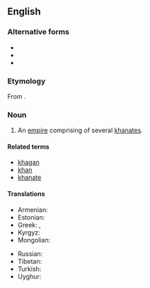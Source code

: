 ==English==

===Alternative forms===
* {{l|en|kaganate}}
* {{l|en|kaganat}}
* {{l|en|khakanate}}

===Etymology===
From {{suffix|khagan|ate|lang=en}}.

===Noun===
{{en-noun}}

# An [[empire]] comprising of several [[khanate|khanates]].

====Related terms====
* [[khagan]]
* [[khan]]
* [[khanate]]

====Translations====
{{trans-top|an empire comprising of several khanates.}}
* Armenian: {{t|hy|խաքանություն}}
* Estonian: {{t|et|kaganaat}}
* Greek: {{t+|el|χαγανάτο|n}}, {{t+|el|χανάτο|n}}
* Kyrgyz: {{t|ky|кагандык|sc=Cyrl}}
* Mongolian: {{t-needed|mn}}
{{trans-mid}}
* Russian: {{t+|ru|кагана́т|m}}
* Tibetan: {{t-needed|bo}}
* Turkish: {{t-needed|tr}}
* Uyghur: {{t-needed|ug}}
{{trans-bottom}}